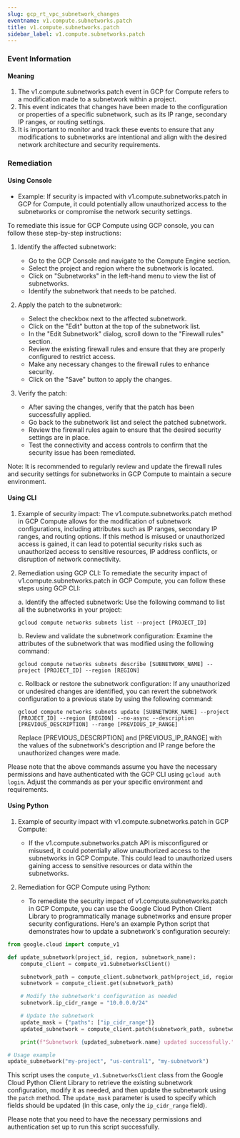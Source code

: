 ```yaml
--- 
slug: gcp_rt_vpc_subnetwork_changes
eventname: v1.compute.subnetworks.patch
title: v1.compute.subnetworks.patch
sidebar_label: v1.compute.subnetworks.patch
---
```

                       
### Event Information

#### Meaning

1. The v1.compute.subnetworks.patch event in GCP for Compute refers to a modification made to a subnetwork within a project. 
2. This event indicates that changes have been made to the configuration or properties of a specific subnetwork, such as its IP range, secondary IP ranges, or routing settings. 
3. It is important to monitor and track these events to ensure that any modifications to subnetworks are intentional and align with the desired network architecture and security requirements.

### Remediation

#### Using Console

- Example: If security is impacted with v1.compute.subnetworks.patch in GCP for Compute, it could potentially allow unauthorized access to the subnetworks or compromise the network security settings.

To remediate this issue for GCP Compute using GCP console, you can follow these step-by-step instructions:

1. Identify the affected subnetwork: 
   - Go to the GCP Console and navigate to the Compute Engine section.
   - Select the project and region where the subnetwork is located.
   - Click on "Subnetworks" in the left-hand menu to view the list of subnetworks.
   - Identify the subnetwork that needs to be patched.

2. Apply the patch to the subnetwork:
   - Select the checkbox next to the affected subnetwork.
   - Click on the "Edit" button at the top of the subnetwork list.
   - In the "Edit Subnetwork" dialog, scroll down to the "Firewall rules" section.
   - Review the existing firewall rules and ensure that they are properly configured to restrict access.
   - Make any necessary changes to the firewall rules to enhance security.
   - Click on the "Save" button to apply the changes.

3. Verify the patch:
   - After saving the changes, verify that the patch has been successfully applied.
   - Go back to the subnetwork list and select the patched subnetwork.
   - Review the firewall rules again to ensure that the desired security settings are in place.
   - Test the connectivity and access controls to confirm that the security issue has been remediated.

Note: It is recommended to regularly review and update the firewall rules and security settings for subnetworks in GCP Compute to maintain a secure environment.

#### Using CLI

1. Example of security impact: The v1.compute.subnetworks.patch method in GCP Compute allows for the modification of subnetwork configurations, including attributes such as IP ranges, secondary IP ranges, and routing options. If this method is misused or unauthorized access is gained, it can lead to potential security risks such as unauthorized access to sensitive resources, IP address conflicts, or disruption of network connectivity.

2. Remediation using GCP CLI: To remediate the security impact of v1.compute.subnetworks.patch in GCP Compute, you can follow these steps using GCP CLI:

   a. Identify the affected subnetwork: Use the following command to list all the subnetworks in your project:
   ```
   gcloud compute networks subnets list --project [PROJECT_ID]
   ```

   b. Review and validate the subnetwork configuration: Examine the attributes of the subnetwork that was modified using the following command:
   ```
   gcloud compute networks subnets describe [SUBNETWORK_NAME] --project [PROJECT_ID] --region [REGION]
   ```

   c. Rollback or restore the subnetwork configuration: If any unauthorized or undesired changes are identified, you can revert the subnetwork configuration to a previous state by using the following command:
   ```
   gcloud compute networks subnets update [SUBNETWORK_NAME] --project [PROJECT_ID] --region [REGION] --no-async --description [PREVIOUS_DESCRIPTION] --range [PREVIOUS_IP_RANGE]
   ```
   Replace [PREVIOUS_DESCRIPTION] and [PREVIOUS_IP_RANGE] with the values of the subnetwork's description and IP range before the unauthorized changes were made.

Please note that the above commands assume you have the necessary permissions and have authenticated with the GCP CLI using `gcloud auth login`. Adjust the commands as per your specific environment and requirements.

#### Using Python

1. Example of security impact with v1.compute.subnetworks.patch in GCP Compute:
   - If the v1.compute.subnetworks.patch API is misconfigured or misused, it could potentially allow unauthorized access to the subnetworks in GCP Compute. This could lead to unauthorized users gaining access to sensitive resources or data within the subnetworks.

2. Remediation for GCP Compute using Python:
   - To remediate the security impact of v1.compute.subnetworks.patch in GCP Compute, you can use the Google Cloud Python Client Library to programmatically manage subnetworks and ensure proper security configurations. Here's an example Python script that demonstrates how to update a subnetwork's configuration securely:

```python
from google.cloud import compute_v1

def update_subnetwork(project_id, region, subnetwork_name):
    compute_client = compute_v1.SubnetworksClient()

    subnetwork_path = compute_client.subnetwork_path(project_id, region, subnetwork_name)
    subnetwork = compute_client.get(subnetwork_path)

    # Modify the subnetwork's configuration as needed
    subnetwork.ip_cidr_range = "10.0.0.0/24"

    # Update the subnetwork
    update_mask = {"paths": ["ip_cidr_range"]}
    updated_subnetwork = compute_client.patch(subnetwork_path, subnetwork, update_mask=update_mask)

    print(f"Subnetwork {updated_subnetwork.name} updated successfully.")

# Usage example
update_subnetwork("my-project", "us-central1", "my-subnetwork")
```

This script uses the `compute_v1.SubnetworksClient` class from the Google Cloud Python Client Library to retrieve the existing subnetwork configuration, modify it as needed, and then update the subnetwork using the `patch` method. The `update_mask` parameter is used to specify which fields should be updated (in this case, only the `ip_cidr_range` field).

Please note that you need to have the necessary permissions and authentication set up to run this script successfully.


 